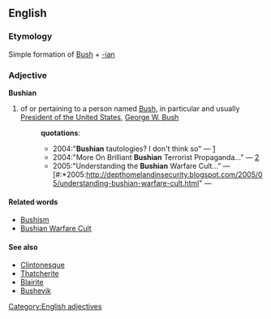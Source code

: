 == English ==
=== Etymology ===
Simple formation of [[Bush]] + [[-ian]]
=== Adjective ===
[[Category:English adjectives]]
'''Bushian'''
# of or pertaining to a person named [[Bush]], in particular and usually [[w:President of the United States|President of the United States]], [[w:George W. Bush|George W. Bush]]
#:'''quotations''':
#:*2004:"'''Bushian''' tautologies? I don't think so" &mdash; [http://itre.cis.upenn.edu/~myl/languagelog/archives/001588.html]
#:*2004:"More On Brilliant '''Bushian''' Terrorist Propaganda…" &mdash; [http://thegameandhowweplayedit.com/index.php?p=235]
#:*2005:"Understanding the '''Bushian''' Warfare Cult…" &mdash; [#:*2005:http://depthomelandinsecurity.blogspot.com/2005/05/understanding-bushian-warfare-cult.html" &mdash; 
==== Related words ====
* [[Bushism]]
* [[Bushian Warfare Cult]]
==== See also ====
* [[Clintonesque]]
* [[Thatcherite]]
* [[Blairite]]
* [[Bushevik]]